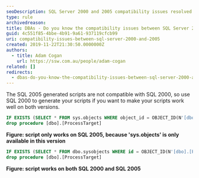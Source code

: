 ```yaml
---
seoDescription: SQL Server 2000 and 2005 compatibility issues resolved by using SQL 2000 to generate scripts.
type: rule
archivedreason:
title: DBAs - Do you know the compatibility issues between SQL Server 2000 and 2005?
guid: 4c551f85-4bbe-4b91-9a61-937119cfcb99
uri: compatibility-issues-between-sql-server-2000-and-2005
created: 2019-11-22T21:30:50.0000000Z
authors:
  - title: Adam Cogan
    url: https://ssw.com.au/people/adam-cogan
related: []
redirects:
  - dbas-do-you-know-the-compatibility-issues-between-sql-server-2000-and-2005
---
```


The SQL 2005 generated scripts are not compatible with SQL 2000, so use SQL 2000 to generate your scripts if you want to make your scripts work well on both versions.
```sql
IF EXISTS (SELECT * FROM sys.objects WHERE object_id = OBJECT_ID(N'[dbo].[ProcessTarget]') AND type in (N'P', N'PC'))
drop procedure [dbo].[ProcessTarget]
```

**Figure: script only works on SQL 2005, because 'sys.objects' is only available in this version**

```sql
IF EXISTS (SELECT * FROM dbo.sysobjects WHERE id = OBJECT_ID(N'[dbo].[ProcessTarget]') AND OBJECTPROPERTY(id, N'IsProcedure') = 1)
drop procedure [dbo].[ProcessTarget]
```

**Figure: script works on both SQL 2000 and SQL 2005**